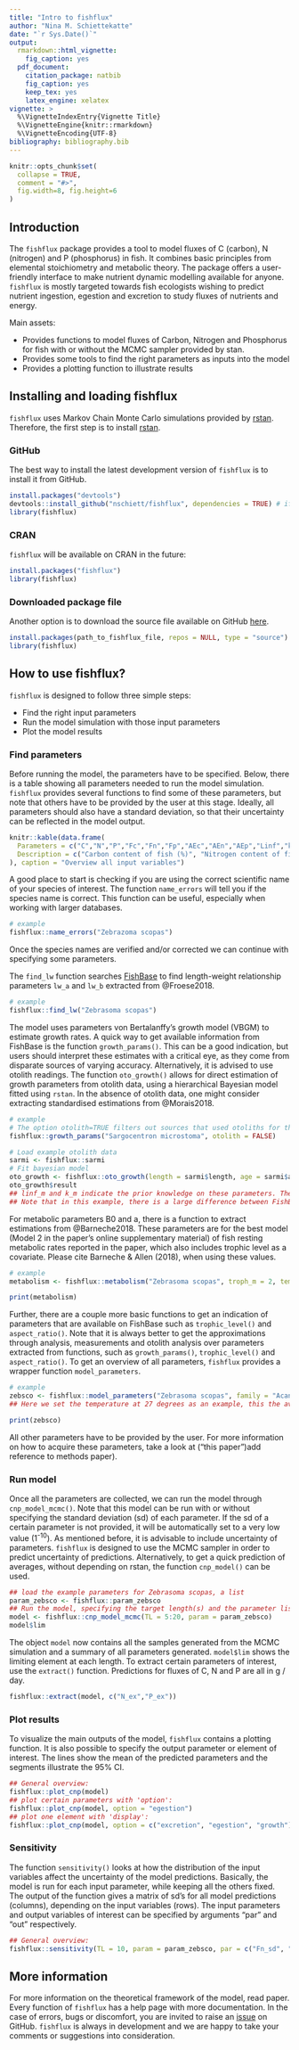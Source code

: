 ```yaml
---
title: "Intro to fishflux"
author: "Nina M. Schiettekatte"
date: "`r Sys.Date()`"
output:
  rmarkdown::html_vignette:
    fig_caption: yes
  pdf_document:
    citation_package: natbib
    fig_caption: yes
    keep_tex: yes
    latex_engine: xelatex
vignette: >
  %\VignetteIndexEntry{Vignette Title}
  %\VignetteEngine{knitr::rmarkdown}
  %\VignetteEncoding{UTF-8}
bibliography: bibliography.bib
---
```


```r
knitr::opts_chunk$set(
  collapse = TRUE,
  comment = "#>",
  fig.width=8, fig.height=6
)
```
## Introduction
  
The `fishflux` package provides a tool to model fluxes of C (carbon), N (nitrogen) and P (phosphorus) in fish. It combines basic principles from elemental stoichiometry and metabolic theory. The package offers a user-friendly interface to make nutrient dynamic modelling available for anyone. `fishflux` is mostly targeted towards fish ecologists wishing to predict nutrient ingestion, egestion and excretion to study fluxes of nutrients and energy.

Main assets:
  
* Provides functions to model fluxes of Carbon, Nitrogen and Phosphorus for fish with or without the MCMC sampler provided by stan.
* Provides some tools to find the right parameters as inputs into the model
* Provides a plotting function to illustrate results

## Installing and loading fishflux

`fishflux` uses Markov Chain Monte Carlo simulations provided by [rstan](https://github.com/stan-dev/rstan/wiki/RStan-Getting-Started). Therefore, the first step is to install [rstan](https://github.com/stan-dev/rstan/wiki/RStan-Getting-Started).

### GitHub

The best way to install the latest development version of `fishflux` is to install it from GitHub. 

``` r
install.packages("devtools")
devtools::install_github("nschiett/fishflux", dependencies = TRUE) # if errors are returned, try adding `args = "--preclean"` to `install_github`
library(fishflux)
```
### CRAN

`fishflux` will be available on CRAN in the future:
  
``` r
install.packages("fishflux")
library(fishflux)
```

### Downloaded package file

Another option is to download the source file available on GitHub [here](https://github.com/nschiett/fishflux).

``` r
install.packages(path_to_fishflux_file, repos = NULL, type = "source")
library(fishflux)
```

## How to use fishflux?

`fishflux` is designed to follow three simple steps:

* Find the right input parameters
* Run the model simulation with those input parameters
* Plot the model results

### Find parameters

Before running the model, the parameters have to be specified. Below, there is a table showing all parameters needed to run the model simulation. `fishflux` provides several functions to find some of these parameters, but note that others have to be provided by the user at this stage. Ideally, all parameters should also have a standard deviation, so that their uncertainty can be reflected in the model output.
\newline

```r
knitr::kable(data.frame(
  Parameters = c("C","N","P","Fc","Fn","Fp","AEc","AEn","AEp","Linf","k","t0","lwa","lwb","w_prop","Tn","Tp","B0","a","f","asp","troph","temp"), 
  Description = c("Carbon content of fish (%)", "Nitrogen content of fish (%)","Phosphorus content of fish (%)","C content of food (%)","N content of food (%)","P content of food (%)", "C-specific absorption efficiency", "N-specific absorption efficienct","P-specific absorption efficiency", "von Bertalanffy's maximum length","von Bertalanffy's growth parameter","von Bertalanffy's time at birth", "length-weight relationship constant","length-weight relationship scaling exponent","Ratio between dry weight and wet weight of fish","N-specific turnover rate","P-specific turnover rate","Normalisation constant for resting metabolic rate", "Resting metabolic rate mass-scaling exponent","Activity scope","Aspect ratio","Trophic level","Temperature (°C)")
), caption = "Overview all input variables")
```

\newline

A good place to start is checking if you are using the correct scientific name of your species of interest. The function `name_errors` will tell you if the species name is correct. This function can be useful, especially when working with larger databases.

\newline
```r
# example
fishflux::name_errors("Zebrazoma scopas")
```
\newline
Once the species names are verified and/or corrected we can continue with specifying some parameters. 

The `find_lw` function searches [FishBase](https://www.fishbase.de/) to find length-weight relationship parameters `lw_a` and `lw_b` extracted from @Froese2018.

\newline
```r
# example
fishflux::find_lw("Zebrasoma scopas")
```
\newline
The model uses parameters von Bertalanffy's growth model (VBGM) to estimate growth rates. A quick way to get available information from FishBase is the function `growth_params()`. This can be a good indication, but users should interpret these estimates with a critical eye, as they come from disparate sources of varying accuracy. Alternatively, it is advised to use otolith readings. The function `oto_growth()` allows for direct estimation of growth parameters from otolith data, using a hierarchical Bayesian model fitted using `rstan`. In the absence of otolith data, one might consider extracting standardised estimations from @Morais2018.

\newline
```r
# example
# The option otolith=TRUE filters out sources that used otoliths for the estimation of growth parameters
fishflux::growth_params("Sargocentron microstoma", otolith = FALSE)

# Load example otolith data
sarmi <- fishflux::sarmi
# Fit bayesian model
oto_growth <- fishflux::oto_growth(length = sarmi$length, age = sarmi$age, id = sarmi$id, linf_m = 16, k_m = 0.4, iter = 2000, warmup = 1000)
oto_growth$result
## linf_m and k_m indicate the prior knowledge on these parameters. The species has a maximum length of 16 cm. 
## Note that in this example, there is a large difference between FishBase estimates and otolith analysis. This illustrates how important it is to check the quality of your parameter estimates.
```
\newline

For metabolic parameters B0 and a, there is a function to extract estimations from @Barneche2018. These parameters are for the best model (Model 2 in the paper's online supplementary material) of fish resting metabolic rates reported in the paper, which also includes trophic level as a covariate. Please cite Barneche & Allen (2018), when using these values. 
\newline
```r
# example
metabolism <- fishflux::metabolism("Zebrasoma scopas", troph_m = 2, temp = 27)
```
```r
print(metabolism)
```

\newline
Further, there are a couple more basic functions to get an indication of parameters that are available on FishBase such as `trophic_level()` and `aspect_ratio()`.
\newline
Note that it is always better to get the approximations through analysis, measurements and otolith analysis over parameters extracted from functions, such as `growth_params()`, `trophic_level()` and `aspect_ratio()`. 
\newline
To get an overview of all parameters, `fishflux` provides a wrapper function `model_parameters`.
\newline
```r
# example
zebsco <- fishflux::model_parameters("Zebrasoma scopas", family = "Acanthuridae", temp = 27)
## Here we set the temperature at 27 degrees as an example, this the average sea temperature in Moorea, French Polynesia
```
```r
print(zebsco)
```
\newline
All other parameters have to be provided by the user. For more information on how to acquire these parameters, take a look at ("this paper")add reference to methods paper).


### Run model

Once all the parameters are collected, we can run the model through `cnp_model_mcmc()`. Note that this model can be run with or without specifying the standard deviation (sd) of each parameter. If the sd of a certain parameter is not provided, it will be automatically set to a very low value (1^-10^). As mentioned before, it is advisable to include uncertainty of parameters. `fishflux` is designed to use the MCMC sampler in order to predict uncertainty of predictions. Alternatively, to get a quick prediction of averages, without depending on rstan, the function `cnp_model()` can be used.
\newline
```r
## load the example parameters for Zebrasoma scopas, a list
param_zebsco <- fishflux::param_zebsco
## Run the model, specifying the target length(s) and the parameter list
model <- fishflux::cnp_model_mcmc(TL = 5:20, param = param_zebsco)
model$lim
```
\newline
The object `model` now contains all the samples generated from the MCMC simulation and a summary of all parameters generated. `model$lim` shows the limiting element at each length. To extract certain parameters of interest, use the `extract()` function. Predictions for fluxes of C, N and P are all in g / day.
\newline
```r
fishflux::extract(model, c("N_ex","P_ex"))
```
\newline
### Plot results 

To visualize the main outputs of the model, `fishflux` contains a plotting function. It is also possible to specify the output parameter or element of interest. The lines show the mean of the predicted parameters and the segments illustrate the 95% CI.
\newline
```r
## General overview:
fishflux::plot_cnp(model)
## plot certain parameters with 'option':
fishflux::plot_cnp(model, option = "egestion")
## plot one element with 'display':
fishflux::plot_cnp(model, option = c("excretion", "egestion", "growth"), display = "p")
```
\newline
  
### Sensitivity
  
The function `sensitivity()` looks at how the distribution of the input variables affect the uncertainty of the model predictions. 
Basically, the model is run for each input parameter, while keeping all the others fixed. The output of the function gives a matrix of sd's for all model predictions (columns), depending on the input variables (rows). 
The input parameters and output variables of interest can be specified by arguments "par" and "out" respectively.
\newline 
```r
## General overview:
fishflux::sensitivity(TL = 10, param = param_zebsco, par = c("Fn_sd", "Fp_sd", "C_sd", "N_sd", "P_sd", "k_sd"), out = c("N_ex", "P_ex", "C_in", "C_g", "N_in", "P_in"))
```
\newline
## More information

For more information on the theoretical framework of the model, read paper.
Every function of `fishflux` has a help page with more documentation.
In the case of errors, bugs or discomfort, you are invited to raise an [issue](https://github.com/nschiett/fishflux/issues) on GitHub.
`fishflux` is always in development and we are happy to take your comments or suggestions into consideration.

